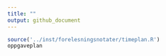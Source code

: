 ```yaml
---
title: ""
output: github_document
---
```



```r
source('../inst/forelesningsnotater/timeplan.R')
oppgaveplan
```



